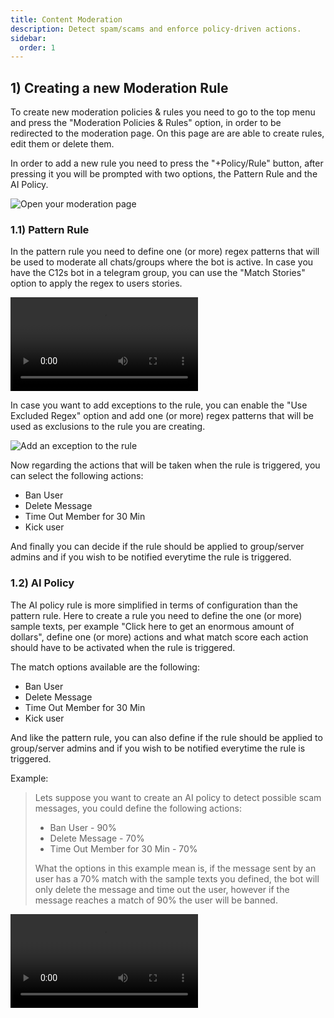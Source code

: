 ```yaml
---
title: Content Moderation
description: Detect spam/scams and enforce policy-driven actions.
sidebar:
  order: 1
---
```




## 1) Creating a new Moderation Rule
To create new moderation policies & rules you need to go to the top menu and press the "Moderation Policies & Rules" option, in order to be redirected to the moderation page. On this page are are able to create rules, edit them or delete them.

In order to add a new rule you need to press the "+Policy/Rule" button, after pressing it you will be prompted with two options, the Pattern Rule and the AI Policy.

![Open your moderation page](src/assets/screenshots/moderation/moderation.gif)

### 1.1) Pattern Rule

In the pattern rule you need to define one (or more) regex patterns that will be used to moderate all chats/groups where the bot is active. In case you have the C12s bot in a telegram group, you can use the "Match Stories" option to apply the regex to users stories.

<Video
  src={patternrule}
  title='Adding a Moderation Rule to the Moderation List'
  autoPlay
  loop
  controls
/>

In case you want to add exceptions to the rule, you can enable the "Use Excluded Regex" option and add one (or more) regex patterns that will be used as exclusions to the rule you are creating.

![Add an exception to the rule](src\assets\screenshots\moderation\pattern-exception.gif)

Now regarding the actions that will be taken when the rule is triggered, you can select the following actions:

* Ban User
* Delete Message
* Time Out Member for 30 Min
* Kick user

And finally you can decide if the rule should be applied to group/server admins and if you wish to be notified everytime the rule is triggered.

### 1.2) AI Policy

The AI policy rule is more simplified in terms of configuration than the pattern rule. Here to create a rule you need to define the one (or more) sample texts, per example "Click here to get an enormous amount of dollars", define one (or more) actions and what match score each action should have to be activated when the rule is triggered.

The match options available are the following:

* Ban User
* Delete Message
* Time Out Member for 30 Min
* Kick user

And like the pattern rule, you can also define if the rule should be applied to group/server admins and if you wish to be notified everytime the rule is triggered.

Example:
>  Lets suppose you want to create an AI policy to detect possible scam messages, you could define the following actions:
> 
>  * Ban User - 90%
>  * Delete Message - 70%
>  * Time Out Member for 30 Min - 70%
>
>  What the options in this example mean is, if the message sent by an user has a 70% match with the sample texts you defined, the bot will only delete the message and time out the user, however if the message reaches a match of 90% the user will be banned.

<Video
  src={moderation}
  title='Adding a Moderation Rule to the Moderation List'
  autoPlay
  loop
  controls
/>
